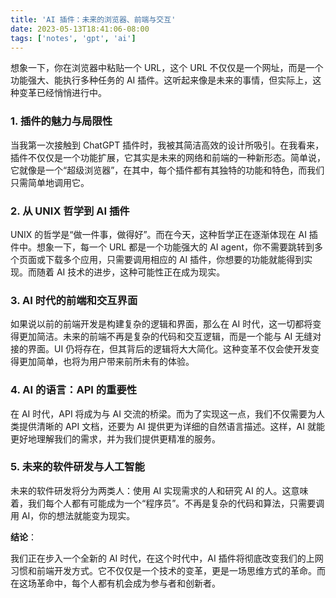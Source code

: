 ```yaml
---
title: 'AI 插件：未来的浏览器、前端与交互'
date: 2023-05-13T18:41:06-08:00
tags: ['notes', 'gpt', 'ai']
---
```


想象一下，你在浏览器中粘贴一个 URL，这个 URL 不仅仅是一个网址，而是一个功能强大、能执行多种任务的 AI 插件。这听起来像是未来的事情，但实际上，这种变革已经悄悄进行中。

### **1. 插件的魅力与局限性**

当我第一次接触到 ChatGPT 插件时，我被其简洁高效的设计所吸引。在我看来，插件不仅仅是一个功能扩展，它其实是未来的网络和前端的一种新形态。简单说，它就像是一个“超级浏览器”，在其中，每个插件都有其独特的功能和特色，而我们只需简单地调用它。

### **2. 从 UNIX 哲学到 AI 插件**

UNIX 的哲学是“做一件事，做得好”。而在今天，这种哲学正在逐渐体现在 AI 插件中。想象一下，每一个 URL 都是一个功能强大的 AI agent，你不需要跳转到多个页面或下载多个应用，只需要调用相应的 AI 插件，你想要的功能就能得到实现。而随着 AI 技术的进步，这种可能性正在成为现实。

### **3. AI 时代的前端和交互界面**

如果说以前的前端开发是构建复杂的逻辑和界面，那么在 AI 时代，这一切都将变得更加简洁。未来的前端不再是复杂的代码和交互逻辑，而是一个能与 AI 无缝对接的界面。UI 仍将存在，但其背后的逻辑将大大简化。这种变革不仅会使开发变得更加简单，也将为用户带来前所未有的体验。

### **4. AI 的语言：API 的重要性**

在 AI 时代，API 将成为与 AI 交流的桥梁。而为了实现这一点，我们不仅需要为人类提供清晰的 API 文档，还要为 AI 提供更为详细的自然语言描述。这样，AI 就能更好地理解我们的需求，并为我们提供更精准的服务。

### **5. 未来的软件研发与人工智能**

未来的软件研发将分为两类人：使用 AI 实现需求的人和研究 AI 的人。这意味着，我们每个人都有可能成为一个“程序员”。不再是复杂的代码和算法，只需要调用 AI，你的想法就能变为现实。

**结论**：

我们正在步入一个全新的 AI 时代，在这个时代中，AI 插件将彻底改变我们的上网习惯和前端开发方式。它不仅仅是一个技术的变革，更是一场思维方式的革命。而在这场革命中，每个人都有机会成为参与者和创新者。
